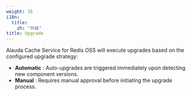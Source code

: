 ```yaml
---
weight: 16
i18n:
  title:
    zh: "升级"
title: Upgrade
---
```


Alauda Cache Service for Redis OSS will execute upgrades based on the configured upgrade strategy:

* **Automatic** : Auto-upgrades are triggered immediately upon detecting new component versions.
* **Manual** : Requires manual approval before initiating the upgrade process.
